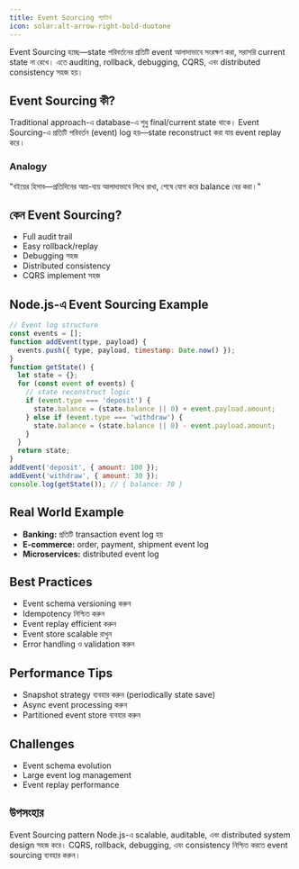 ```yaml
---
title: Event Sourcing প্যাটার্ন
icon: solar:alt-arrow-right-bold-duotone
---
```


Event Sourcing হচ্ছে—state পরিবর্তনের প্রতিটি event আলাদাভাবে সংরক্ষণ করা, সরাসরি current state না রেখে। এতে auditing, rollback, debugging, CQRS, এবং distributed consistency সহজ হয়।

## Event Sourcing কী?

Traditional approach-এ database-এ শুধু final/current state থাকে। Event Sourcing-এ প্রতিটি পরিবর্তন (event) log হয়—state reconstruct করা যায় event replay করে।

### Analogy
"বইয়ের হিসাব—প্রতিদিনের আয়-ব্যয় আলাদাভাবে লিখে রাখা, শেষে যোগ করে balance বের করা।"

## কেন Event Sourcing?
- Full audit trail
- Easy rollback/replay
- Debugging সহজ
- Distributed consistency
- CQRS implement সহজ

## Node.js-এ Event Sourcing Example
```js
// Event log structure
const events = [];
function addEvent(type, payload) {
  events.push({ type, payload, timestamp: Date.now() });
}
function getState() {
  let state = {};
  for (const event of events) {
    // state reconstruct logic
    if (event.type === 'deposit') {
      state.balance = (state.balance || 0) + event.payload.amount;
    } else if (event.type === 'withdraw') {
      state.balance = (state.balance || 0) - event.payload.amount;
    }
  }
  return state;
}
addEvent('deposit', { amount: 100 });
addEvent('withdraw', { amount: 30 });
console.log(getState()); // { balance: 70 }
```

## Real World Example
- **Banking:** প্রতিটি transaction event log হয়
- **E-commerce:** order, payment, shipment event log
- **Microservices:** distributed event log

## Best Practices
- Event schema versioning করুন
- Idempotency নিশ্চিত করুন
- Event replay efficient করুন
- Event store scalable রাখুন
- Error handling ও validation করুন

## Performance Tips
- Snapshot strategy ব্যবহার করুন (periodically state save)
- Async event processing করুন
- Partitioned event store ব্যবহার করুন

## Challenges
- Event schema evolution
- Large event log management
- Event replay performance

## উপসংহার

Event Sourcing pattern Node.js-এ scalable, auditable, এবং distributed system design সহজ করে। CQRS, rollback, debugging, এবং consistency নিশ্চিত করতে event sourcing ব্যবহার করুন।
